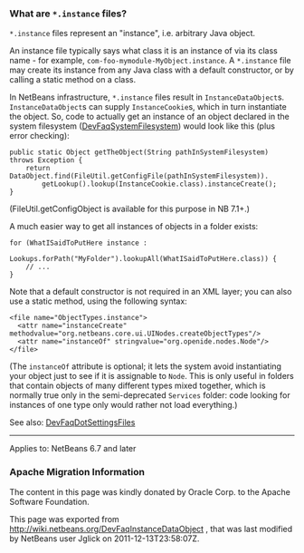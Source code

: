 <!--

    Licensed to the Apache Software Foundation (ASF) under one
    or more contributor license agreements.  See the NOTICE file
    distributed with this work for additional information
    regarding copyright ownership.  The ASF licenses this file
    to you under the Apache License, Version 2.0 (the
    "License"); you may not use this file except in compliance
    with the License.  You may obtain a copy of the License at

      http://www.apache.org/licenses/LICENSE-2.0

    Unless required by applicable law or agreed to in writing,
    software distributed under the License is distributed on an
    "AS IS" BASIS, WITHOUT WARRANTIES OR CONDITIONS OF ANY
    KIND, either express or implied.  See the License for the
    specific language governing permissions and limitations
    under the License.

-->

===What are <tt>*.instance</tt> files?===

<tt>*.instance</tt> files represent an "instance", i.e. arbitrary Java object.

An instance file typically says what class it is an instance of via its class name - for example,
<tt>com-foo-mymodule-MyObject.instance</tt>.
A <tt>*.instance</tt> file may create its instance from any Java class
with a default constructor, or by calling a static method on a class.

In NetBeans infrastructure, <tt>*.instance</tt> files result in <tt>InstanceDataObject</tt>s.
<tt>InstanceDataObject</tt>s can supply <tt>InstanceCookie</tt>s,
which in turn instantiate the object.
So, code to actually get an instance of an object declared in the system filesystem  ([[DevFaqSystemFilesystem]]) would look like this (plus error checking):

<pre>
public static Object getTheObject(String pathInSystemFilesystem) throws Exception {
    return DataObject.find(FileUtil.getConfigFile(pathInSystemFilesystem)).
        getLookup().lookup(InstanceCookie.class).instanceCreate();
}
</pre>

(FileUtil.getConfigObject is available for this purpose in NB 7.1+.)

A much easier way to get all instances of objects in a folder exists:
<pre>
for (WhatISaidToPutHere instance :
        Lookups.forPath("MyFolder").lookupAll(WhatISaidToPutHere.class)) {
    // ...
}
</pre>

Note that a default constructor is not required in an XML layer;  you can also use a static method, using the following syntax:
<pre>
<file name="ObjectTypes.instance">
  <attr name="instanceCreate" methodvalue="org.netbeans.core.ui.UINodes.createObjectTypes"/>
  <attr name="instanceOf" stringvalue="org.openide.nodes.Node"/>
</file>
</pre>
(The <tt>instanceOf</tt> attribute is optional;
it lets the system avoid instantiating your object just to see if it is assignable to <tt>Node</tt>.
This is only useful in folders that contain objects of many different types mixed together,
which is normally true only in the semi-deprecated <tt>Services</tt> folder:
code looking for instances of one type only would rather not load everything.)

See also: [[DevFaqDotSettingsFiles]]

----
Applies to: NetBeans 6.7 and later

===Apache Migration Information===

The content in this page was kindly donated by Oracle Corp. to the
Apache Software Foundation.

This page was exported from http://wiki.netbeans.org/DevFaqInstanceDataObject , 
that was last modified by NetBeans user Jglick 
on 2011-12-13T23:58:07Z.

